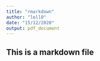 ```yaml
---
title: "rmarkdown"
author: "lell0"
date: "15/12/2020"
output: pdf_document
---
```


## This is a markdown file
